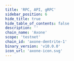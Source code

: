 ```yaml
---
title: 'RPC, API, gRPC'
sidebar_position: 6
hide_title: true
hide_table_of_contents: false
description: ''
chain_name: 'Axone'
scope: 'testnet'
chain_id: 'axone-dentrite-1'
binary_version: 'v10.0.0'
icon_url: 'axone-icon.svg'
---
```



<PageTitle
  iconUrl="img/axone-icon.svg"
  title="Axone Public Endpoints"
  chainId="axone-dentrite-1"
  version="v10.0.0"
/>

<Endpoints
  api="https://axone-t-api.noders.services"
  rpc="https://axone-t-rpc.noders.services"
  grpc="axone-t-grpc.noders.services:443"
  jsonRpc=""
/>
